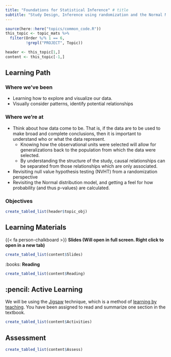 ```yaml
---
title: "Foundations for Statistical Inference" # title 
subtitle: "Study Design, Inference using randomization and the Normal Model" # sub title
---
```



```r
source(here::here("topics/common_code.R"))
this_topic <- topic_mats %>% 
  filter(Order %/% 1 == 6, 
         !grepl("PROJECT", Topic))

header <- this_topic[1,]
content <- this_topic[-1,]
```

## Learning Path

### Where we've been
* Learning how to explore and visualize our data. 
* Visually consider patterns, identify potential relationships

### Where we're at
* Think about how data come to be. That is, if the data are to be used to make broad and complete conclusions, then it is important to understand who or what the data represent. 
    * Knowing how the observational units were selected will allow for generalizations back to the population from which the data were selected. 
    * By understanding the structure of the study, causal relationships can be separated from those relationships which are only associated. 
* Revisiting null value hypothesis testing (NVHT) from a randomization perspective
* Revisiting the Normal distribution model, and getting a feel for how probability (and thus p-values) are calculated. 



### Objectives

```r
create_tabled_list(header$topic_obj)
```

    
## Learning Materials

{{< fa person-chalkboard >}}  **Slides (Will open in full screen. Right click to open in a new tab)**

```r
create_tabled_list(content$Slides)
```

:books:  **Reading** 

```r
create_tabled_list(content$Reading)
```


## :pencil: Active Learning

We will be using the [Jigsaw](https://en.wikipedia.org/wiki/Jigsaw_(teaching_technique)) technique, which is a method of [learning by teaching](https://en.wikipedia.org/wiki/Learning_by_teaching). You have been assigned to read and summarize one section in the textbook. 

```r
create_tabled_list(content$Activities)
```

## Assessment

```r
create_tabled_list(content$Assess)
```




